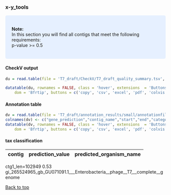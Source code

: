 ### x-y_tools

<style>
div.blue { background-color:#e6f0ff; border-radius: 5px; padding: 20px;}
</style>
<div class = "blue">
**Note:**   
In this section you will find all contigs that meet the following requirements:  
p-value >= 0.5     
</div>


#### **CheckV output**
```r
du = read.table(file = 'T7_draft/CheckV/T7_draft_quality_summary.tsv', sep = '\t', header = TRUE)

datatable(du, rownames = FALSE, class = 'hover', extensions  = 'Buttons', options = list(
    dom = 'Bfrtip', buttons = c('copy', 'csv', 'excel', 'pdf', 'colvis')))

```


#### **Annotation table**
```r
dv = read.table(file = 'T7_draft/annotation_results/small/annotationfile.tbl', sep = '\t', header = FALSE)
colnames(dv) <- c("gene_prediction","contig_name","start","end","category")
datatable(dv, rownames = FALSE, class = 'hover', extensions  = 'Buttons', options = list(
    dom = 'Bfrtip', buttons = c('copy', 'csv', 'excel', 'pdf', 'colvis')))
```


#### tax classification

contig|  prediction_value|        predicted_organism_name|
|-|-|-|
ctg1_len=102949 0.53    gi_265524965_gb_GU071091.1___Enterobacteria__phage__T7,__complete__genome 

<a href="#top">Back to top</a>